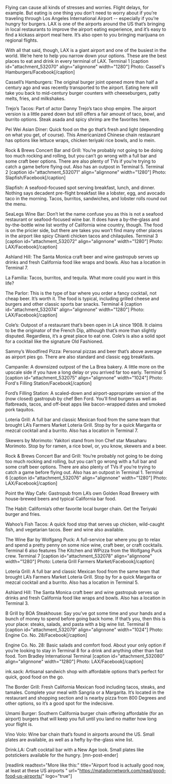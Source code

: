 Flying can cause all kinds of stresses and worries. Flight delays, for example. But eating is one thing you don’t need to worry about if you’re traveling through Los Angeles International Airport -- especially if you’re hungry for burgers. LAX is one of the airports around the US that’s bringing in local restaurants to improve the airport eating experience, and it’s easy to find a kickass airport meal here. It’s also open to you bringing marijuana on regional flights.

With all that said, though, LAX is a giant airport and one of the busiest in the world. We’re here to help you narrow down your options. These are the best places to eat and drink in every terminal of LAX.
Terminal 1
[caption id="attachment_532070" align="alignnone" width="1280"] Photo: Cassell's Hamburgers/Facebook[/caption]

Cassell’s Hamburgers: The original burger joint opened more than half a century ago and was recently transported to the airport. Eating here will take you back to mid-century burger counters with cheeseburgers, patty melts, fries, and milkshakes.

Trejo’s Tacos: Part of actor Danny Trejo’s taco shop empire. The airport version is a little pared down but still offers a fair amount of taco, bowl, and burrito options. Steak asada and spicy shrimp are the favorites here.

Pei Wei Asian Diner: Quick food on the go that’s fresh and light (depending on what you get, of course). This Americanized Chinese chain restaurant has options like lettuce wraps, chicken teriyaki rice bowls, and lo mein.

Rock &amp; Brews Concert Bar and Grill: You’re probably not going to be doing too much rocking and rolling, but you can’t go wrong with a full bar and some craft beer options. There are also plenty of TVs if you’re trying to catch a game before flying out. Also has an outpost in Terminal 5.
Terminal 2
[caption id="attachment_532071" align="alignnone" width="1280"] Photo: Slapfish/Facebook[/caption]

Slapfish: A seafood-focused spot serving breakfast, lunch, and dinner. Nothing says decadent pre-flight breakfast like a lobster, egg, and avocado taco in the morning. Tacos, burritos, sandwiches, and lobster rolls round out the menu.

SeaLegs Wine Bar: Don’t let the name confuse you as this is not a seafood restaurant or seafood-focused wine bar. It does have a by-the-glass and by-the-bottle wine list worthy of California wine country, though. The food is on the pricier side, but there are takes you won’t find many other places in the airport like spicy Chianti chicken tacos and chilaquiles.
Terminal 3
[caption id="attachment_532072" align="alignnone" width="1280"] Photo: LAX/Facebook[/caption]

Ashland Hill: The Santa Monica craft beer and wine gastropub serves up drinks and fresh California food like wraps and bowls. Also has a location in Terminal 7.

La Familia: Tacos, burritos, and tequila. What more could you want in this life?

The Parlor: This is the type of bar where you order a fancy cocktail, not cheap beer. It’s worth it. The food is typical, including grilled cheese and burgers and other classic sports bar snacks.
Terminal 4
[caption id="attachment_532074" align="alignnone" width="1280"] Photo: LAX/Facebook[/caption]

Cole’s: Outpost of a restaurant that’s been open in LA since 1908. It claims to be the originator of the French Dip, although that’s more than slightly disputed. Regardless, it’s a great place to eat one. Cole’s is also a solid spot for a cocktail like the signature Old Fashioned.

Sammy’s Woodfired Pizza: Personal pizzas and beer that’s above average as airport pies go. There are also standard and classic egg breakfasts.

Campanile: A downsized outpost of the La Brea bakery. A little more on the upscale side if you have a long delay or you arrived far too early.
Terminal 5
[caption id="attachment_532075" align="alignnone" width="1024"] Photo: Ford's Filling Station/Facebook[/caption]

Ford’s Filling Station: A scaled-down and airport-appropriate version of the (now closed) gastropub by chef Ben Ford. You’ll find burgers as well as flatbreads, tacos, and off-beat apps like bacon-wrapped dates and smoked pork taquitos.

Loteria Grill: A full bar and classic Mexican food from the same team that brought LA’s Farmers Market Loteria Grill. Stop by for a quick Margarita or mezcal cocktail and a burrito. Also has a location in Terminal 7.

Skewers by Morimoto: Yakitori stand from Iron Chef star Masaharu Morimoto. Stop by for ramen, a rice bowl, or, you know, skewers and a beer.

Rock &amp; Brews Concert Bar and Grill: You’re probably not going to be doing too much rocking and rolling, but you can’t go wrong with a full bar and some craft beer options. There are also plenty of TVs if you’re trying to catch a game before flying out. Also has an outpost in Terminal 1.
Terminal 6
[caption id="attachment_532076" align="alignnone" width="1280"] Photo: LAX/Facebook[/caption]

Point the Way Cafe: Gastropub from LA’s own Golden Road Brewery with house-brewed beers and typical California bar food.

The Habit: California’s other favorite local burger chain. Get the Teriyaki burger and fries.

Wahoo’s Fish Tacos: A quick food stop that serves up chicken, wild-caught fish, and vegetarian tacos. Beer and wine also available.

The Wine Bar by Wolfgang Puck: A full-service bar where you go to relax and spend a pretty penny on some nice wine, craft beer, or craft cocktails. Terminal 6 also features The Kitchen and WPizza from the Wolfgang Puck crew.
Terminal 7
[caption id="attachment_532078" align="alignnone" width="1280"] Photo: Loteria Grill Farmers Market/Facebook[/caption]

Loteria Grill: A full bar and classic Mexican food from the same team that brought LA’s Farmers Market Loteria Grill. Stop by for a quick Margarita or mezcal cocktail and a burrito. Also has a location in Terminal 5.

Ashland Hill: The Santa Monica craft beer and wine gastropub serves up drinks and fresh California food like wraps and bowls. Also has a location in Terminal 3.

B Grill by BOA Steakhouse: Say you’ve got some time and your hands and a bunch of money to spend before going back home. If that’s you, then this is your place: steaks, salads, and pasta with a big wine list.
Terminal 8
[caption id="attachment_532079" align="alignnone" width="1024"] Photo: Engine Co. No. 28/Facebook[/caption]

Engine Co. No. 28: Basic salads and comfort food. About your only option if you’re looking to stay in Terminal 8 for a drink and anything other than fast food.
Tom Bradley International Terminal
[caption id="attachment_532080" align="alignnone" width="1280"] Photo: LAX/Facebook[/caption]

ink.sack: Artisanal sandwich shop with affordable options that’s perfect for quick, good food on the go.

The Border Grill: Fresh California Mexican food including tacos, steaks, and tamales. Complete your meal with Sangria or a Margarita. It’s located in the restaurant and shopping section and is nearby pizza from 800 Degrees and other options, so it’s a good spot for the indecisive.

Umami Burger: Southern California burger chain offering affordable (for an airport) burgers that will keep you full until you land no matter how long your flight is.

Vino Volo: Wine bar chain that’s found in airports around the US. Small plates are available, as well as a hefty by-the-glass wine list.

Drink.LA: Craft cocktail bar with a New Age look. Small plates like potstickers available for the hungry. [mn-post-ender]

[readlink readtext="More like this:" title="Airport food is actually good now, at least at these US airports
" url="https://matadornetwork.com/read/good-food-us-airports/" logo="true"]